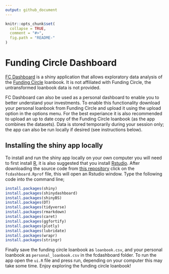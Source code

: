 ```yaml
---
output: github_document
---
```


<!-- README.md is generated from README.Rmd. Please edit that file -->

```r
knitr::opts_chunk$set(
  collapse = TRUE,
  comment = "#>",
  fig.path = "README-"
)
```

# Funding Circle Dashboard

[FC Dashboard](http://seabbs.co.uk/shiny/fcdashboard) is a shiny application that allows exploratory data analysis of the [Funding Circle](https://www.fundingcircle.com) loanbook. It is not affiliated with Funding Circle, the untransformed loanbook data is not provided. 

FC Dashboard can also be used as a personal dashboard to enable you to better understand your investments. To enable this functionality download your personal loanbook from Funding Circle and upload it using the upload option in the options menu. For the best experiance it is also recommended to upload an up to date copy of the Funding Circle loanbook (as the app combines the datasets). Data is stored temporarily during your session only; the app can also be run locally if desired (see instructions below).

## Installing the shiny app locally

To install and run the shiny app locally on your own computer you will need to first install [R](https://www.r-project.org/), it is also suggested that you install [Rstudio](https://www.rstudio.com/products/rstudio/download/). After downloading the source code from [this repository](https://www.github.com/seabbs/fcdashboard) click on the `fcdashboard.Rprof` file, this will open an Rstudio window. Type the following code into the command line;

```r
install.packages(shiny)
install.packages(shinydashboard)
install.packages(shinyBS)
install.packages(DT)
install.packages(tidyverse)
install.packages(rmarkdown)
install.packages(caret)
install.packages(ggfortify)
install.packages(plotly)
install.packages(lubridate)
install.packages(wrapr)
install.packages(stringr)
```

Finally save the funding circle loanbook as `loanbook.csv`, and your personal loanbook as `personal_loanbook.csv` in the fcdashboard folder. To run the app open the `ui.R` file and press run, depending on your computer this may take some time. Enjoy exploring the funding circle loanbook!
